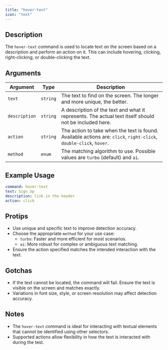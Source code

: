 ```yaml
---
title: "hover-text"
icon: "text"
---
```


## Description
The `hover-text` command is used to locate text on the screen based on a description and perform an action on it. This can include hovering, clicking, right-clicking, or double-clicking the text.

## Arguments
| Argument      | Type     | Description                                                                 |
|---------------|----------|-----------------------------------------------------------------------------|
| `text`        | `string` | The text to find on the screen. The longer and more unique, the better.     |
| `description` | `string` | A description of the text and what it represents. The actual text itself should not be included here. |
| `action`      | `string` | The action to take when the text is found. Available actions are: `click`, `right-click`, `double-click`, `hover`. |
| `method`      | `enum`   | The matching algorithm to use. Possible values are `turbo` (default) and `ai`. |

## Example Usage
```yaml
command: hover-text
text: Sign Up
description: link in the header
action: click
```

## Protips
- Use unique and specific text to improve detection accuracy.
- Choose the appropriate `method` for your use case:
  - `turbo`: Faster and more efficient for most scenarios.
  - `ai`: More robust for complex or ambiguous text matching.
- Ensure the action specified matches the intended interaction with the text.

## Gotchas
- If the text cannot be located, the command will fail. Ensure the text is visible on the screen and matches exactly.
- Variations in font size, style, or screen resolution may affect detection accuracy.

## Notes
- The `hover-text` command is ideal for interacting with textual elements that cannot be identified using other selectors.
- Supported actions allow flexibility in how the text is interacted with during the test.
